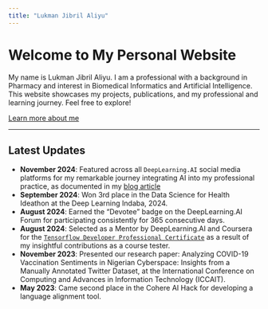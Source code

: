 ```yaml
---
title: "Lukman Jibril Aliyu"
---
```


# Welcome to My Personal Website

My name is Lukman Jibril Aliyu. I am a professional with a background in Pharmacy and interest in Biomedical Informatics and Artificial Intelligence. This website showcases my projects, publications, and my professional and learning journey. Feel free to explore!

[Learn more about me](about.qmd)


---

## Latest Updates

- **November 2024**: Featured across all `DeepLearning.AI` social media platforms for my remarkable journey integrating AI into my professional practice, as documented in my [blog article](https://lukmanaj.github.io/ailearningloop/posts/dlai-feature/)
- **September 2024**: Won 3rd place in the Data Science for Health Ideathon at the Deep Learning Indaba, 2024. 
- **August 2024**: Earned the "Devotee" badge on the DeepLearning.AI Forum for participating consistently for 365 consecutive days.
- **August 2024**: Selected as a Mentor by DeepLearning.AI and Coursera for the [`Tensorflow Developer Professional Certificate`](https://www.coursera.org/professional-certificates/tensorflow-in-practice) as a result of my insightful contributions as a course tester.
- **November 2023**: Presented our research paper: Analyzing COVID-19 Vaccination Sentiments in Nigerian Cyberspace: Insights from a Manually Annotated Twitter Dataset, at the International Conference on Computing and Advances in Information Technology (ICCAIT).
- **May 2023**: Came second place in the Cohere AI Hack for developing a language alignment tool.
